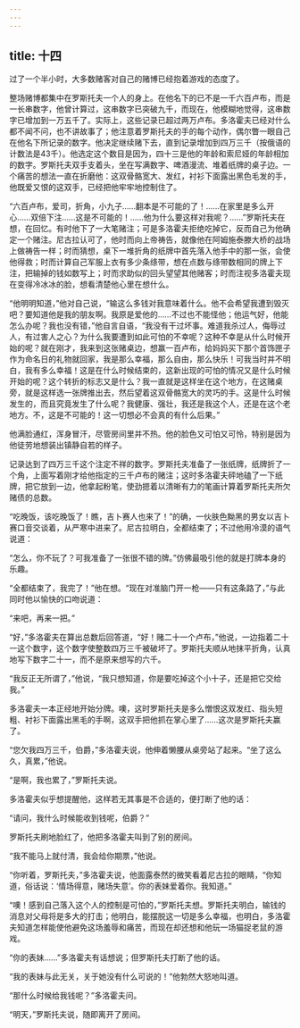 ```yaml
---
---
---
```

title: 十四
---



过了一个半小时，大多数赌客对自己的赌博已经抱着游戏的态度了。

整场赌博都集中在罗斯托夫一个人的身上。在他名下的已不是一千六百卢布，而是一长串数字，他曾计算过，这串数字已突破九千，而现在，他模糊地觉得，这串数字已增加到一万五千了。实际上，这些记录已超过两万卢布。多洛霍夫已经对什么都不闻不问，也不讲故事了；他注意着罗斯托夫的手的每个动作，偶尔瞥一眼自己在他名下所记录的数字。他决定继续赌下去，直到记录增加到四万三千（按俄语的计数法是43千）。他选定这个数目是因为，四十三是他的年龄和索尼娅的年龄相加的数字。罗斯托夫双手支着头，坐在写满数字、啤酒漫流、堆着纸牌的桌子边。一个痛苦的想法一直在折磨他：这双骨骼宽大、发红，衬衫下面露出黑色毛发的手，他既爱又恨的这双手，已经把他牢牢地控制住了。

“六百卢布，爱司，折角，小九子……翻本是不可能的了！……在家里是多么开心……双倍下注……这是不可能的！……他为什么要这样对我呢？……”罗斯托夫在想，在回忆。有时他下了一大笔赌注；可是多洛霍夫拒绝吃掉它，反而自己为他确定一个赌注。尼古拉认可了，他时而向上帝祷告，就像他在阿姆施泰滕大桥的战场上做祷告一样；时而猜想，桌下一堆折角的纸牌中首先落入他手中的那一张，会使他得救；时而计算自己军服上衣有多少条绦带，想在点数与绦带数相同的牌上下注，把输掉的钱如数写上；时而求助似的回头望望其他赌客；时而注视多洛霍夫现在变得冷冰冰的脸，想看清楚他心里在想什么。

“他明明知道，”他对自己说，“输这么多钱对我意味着什么。他不会希望我遭到毁灭吧？要知道他是我的朋友啊。我原是爱他的……不过也不能怪他；他运气好，他能怎么办呢？我也没有错，”他自言自语，“我没有干过坏事。难道我杀过人，侮辱过人，有过害人之心？为什么我要遭到如此可怕的不幸呢？这种不幸是从什么时候开始的呢？就在刚才，我来到这张赌桌边，想赢一百卢布，给妈妈买下那个首饰匣子作为命名日的礼物就回家，我是那么幸福，那么自由，那么快乐！可我当时并不明白，我有多么幸福！这是在什么时候结束的，这新出现的可怕的情况又是什么时候开始的呢？这个转折的标志又是什么？我一直就是这样坐在这个地方，在这赌桌旁，就是这样选一张牌推出去，然后望着这双骨骼宽大的灵巧的手。这是什么时候发生的，而且究竟发生了什么呢？我健康、强壮，我还是我这个人，还是在这个老地方。不，这是不可能的！这一切想必不会真的有什么后果。”

他满脸通红，浑身冒汗，尽管房间里并不热。他的脸色又可怕又可怜，特别是因为他徒劳地想装出镇静自若的样子。

记录达到了四万三千这个注定不祥的数字。罗斯托夫准备了一张纸牌，纸牌折了一个角，上面写着刚才给他指定的三千卢布的赌注；这时多洛霍夫砰地磕了一下纸牌，把它放到一边，他拿起粉笔，使劲摁着以清晰有力的笔画计算着罗斯托夫所欠赌债的总数。

“吃晚饭，该吃晚饭了！瞧，吉卜赛人也来了！”的确，一伙肤色黝黑的男女以吉卜赛口音交谈着，从严寒中进来了。尼古拉明白，全都结束了；不过他用冷漠的语气说道：

“怎么，你不玩了？可我准备了一张很不错的牌。”仿佛最吸引他的就是打牌本身的乐趣。

“全都结束了，我完了！”他在想。“现在对准脑门开一枪——只有这条路了，”与此同时他以愉快的口吻说道：

“来吧，再来一把。”

“好，”多洛霍夫在算出总数后回答道，“好！赌二十一个卢布，”他说，一边指着二十一这个数字，这个数字使整数四万三千被破坏了。罗斯托夫顺从地抹平折角，认真地写下数字二十一，而不是原来想写的六千。

“我反正无所谓了，”他说，“我只想知道，你是要吃掉这个小十子，还是把它交给我。”

多洛霍夫一本正经地开始分牌。噢，这时罗斯托夫是多么憎恨这双发红、指头短粗、衬衫下面露出黑毛的手啊，这双手把他抓在掌心里了……这次是罗斯托夫赢了。

“您欠我四万三千，伯爵，”多洛霍夫说，他伸着懒腰从桌旁站了起来。“坐了这么久，真累，”他说。

“是啊，我也累了，”罗斯托夫说。

多洛霍夫似乎想提醒他，这样若无其事是不合适的，便打断了他的话：

“请问，我什么时候能收到钱呢，伯爵？”

罗斯托夫刷地脸红了，他把多洛霍夫叫到了别的房间。

“我不能马上就付清，我会给你期票，”他说。

“你听着，罗斯托夫，”多洛霍夫说，他面露泰然的微笑看着尼古拉的眼睛，“你知道，俗话说：‘情场得意，赌场失意’。你的表妹爱着你。我知道。”

“噢！感到自己落入这个人的控制是可怕的，”罗斯托夫想。罗斯托夫明白，输钱的消息对父母将是多大的打击；他明白，能摆脱这一切是多么幸福，也明白，多洛霍夫知道怎样能使他避免这场羞辱和痛苦，而现在却还想和他玩一场猫捉老鼠的游戏。

“你的表妹……”多洛霍夫有话想说；但罗斯托夫打断了他的话。

“我的表妹与此无关，关于她没有什么可说的！”他勃然大怒地叫道。

“那什么时候给我钱呢？”多洛霍夫问。

“明天，”罗斯托夫说，随即离开了房间。